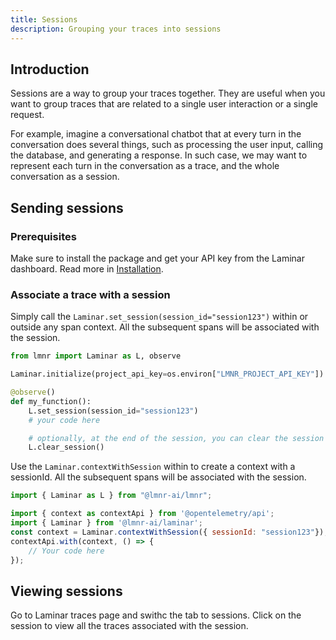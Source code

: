 ```yaml
---
title: Sessions
description: Grouping your traces into sessions
---
```


## Introduction

Sessions are a way to group your traces together. 
They are useful when you want to group traces that are related to a single user interaction or a single request.

For example, imagine a conversational chatbot that at every turn in the conversation
does several things, such as processing the user input, calling the database, and generating a response.
In such case, we may want to represent each turn in the conversation as a trace, and the whole conversation as a session.

## Sending sessions

### Prerequisites

Make sure to install the package and get your API key from the Laminar dashboard.
Read more in [Installation](/overview#installation).

### Associate a trace with a session

<Tabs>
<Tab title="Python">

Simply call the `Laminar.set_session(session_id="session123")` within or outside any span context.
All the subsequent spans will be associated with the session.

```python
from lmnr import Laminar as L, observe

Laminar.initialize(project_api_key=os.environ["LMNR_PROJECT_API_KEY"])

@observe()
def my_function():
    L.set_session(session_id="session123")
    # your code here

    # optionally, at the end of the session, you can clear the session id
    L.clear_session()
```
</Tab>
<Tab title="JavaScript/TypeScript">

Use the `Laminar.contextWithSession` within to create a context with a sessionId.
All the subsequent spans will be associated with the session.

```javascript
import { Laminar as L } from "@lmnr-ai/lmnr";

import { context as contextApi } from '@opentelemetry/api';
import { Laminar } from '@lmnr-ai/laminar';
const context = Laminar.contextWithSession({ sessionId: "session123"});
contextApi.with(context, () => {
    // Your code here
});
```
</Tab>
</Tabs>

## Viewing sessions

Go to Laminar traces page and swithc the tab to sessions.
Click on the session to view all the traces associated with the session.
